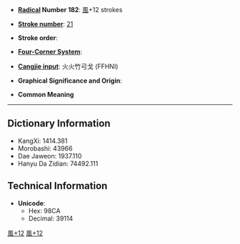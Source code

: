 * '''[[Wiktionary:Chinese radical index| Radical]] Number 182''': [[Wiktionary:Chinese radical index 風|風]]+12 strokes

* '''[[Wiktionary:Chinese total strokes index|Stroke number]]''': [[Wiktionary:Chinese total strokes index 21|21]]

* '''Stroke order''': 

* '''[[Wiktionary:Chinese four corner index|Four-Corner System]]''': 

* '''[[Wiktionary:Chinese Cangjie index|Cangjie input]]''': 火火竹弓戈 (FFHNI)

* '''Graphical Significance and Origin''': 

* '''Common Meaning'''

----

== Dictionary Information ==

* KangXi: 1414.381
* Morobashi: 43966
* Dae Jaweon: 1937.110
* Hanyu Da Zidian: 74492.111

== Technical Information ==

* '''Unicode''':
** Hex: 98CA
** Decimal: 39114

[[Category:CJKV Character articles lacking a common meaning|風+12]]
[[Category:CJKV Character articles lacking all romanizations|風+12]]